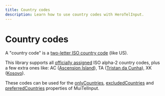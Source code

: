 ```yaml
---
title: Country codes
description: Learn how to use country codes with HeroTelInput.
---
```


# Country codes

A "country code" is a [two-letter ISO country code](https://en.wikipedia.org/wiki/ISO_3166-1_alpha-2) (like US).

This library supports all [officially assigned](https://en.wikipedia.org/wiki/ISO_3166-1_alpha-2#Officially_assigned_code_elements) ISO alpha-2 country codes, plus a few extra ones like: AC ([Ascension Island](https://en.wikipedia.org/wiki/Ascension_Island)), TA ([Tristan da Cunha](https://en.wikipedia.org/wiki/Tristan_da_Cunha)), XK ([Kosovo](https://en.wikipedia.org/wiki/Kosovo)).

These codes can be used for the [onlyCountries](/docs/api), [excludedCountries](/docs/api) and [preferredCountries](/docs/api) properties of MuiTelInput.
